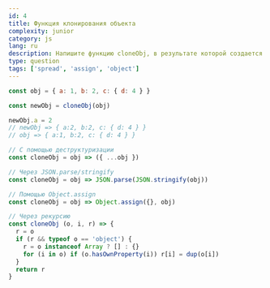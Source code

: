 ```yaml
---
id: 4
title: Функция клонирования объекта
complexity: junior
category: js
lang: ru
description: Напишите функцию cloneObj, в результате которой создается новая копия объекта
type: question
tags: ['spread', 'assign', 'object']
---
```


```js example
const obj = { a: 1, b: 2, c: { d: 4 } }

const newObj = cloneObj(obj)

newObj.a = 2
// newObj => { a:2, b:2, c: { d: 4 } }
// obj => { a:1, b:2, c: { d: 4 } }
```

```js answer
// С помощью деструктуризации
const cloneObj = obj => ({ ...obj })

// Через JSON.parse/stringify
const cloneObj = obj => JSON.parse(JSON.stringify(obj))

// Помощью Object.assign
const cloneObj = obj => Object.assign({}, obj)

// Через рекурсию
const cloneObj (o, i, r) => {
  r = o
  if (r && typeof o == 'object') {
    r = o instanceof Array ? [] : {}
    for (i in o) if (o.hasOwnProperty(i)) r[i] = dup(o[i])
  }
  return r
}
```
